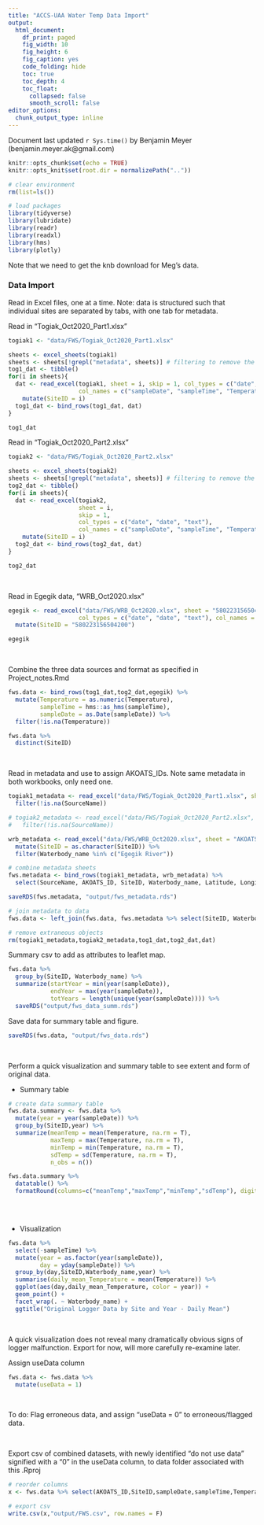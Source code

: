 ```yaml
---
title: "ACCS-UAA Water Temp Data Import"
output:
  html_document: 
    df_print: paged
    fig_width: 10
    fig_height: 6
    fig_caption: yes
    code_folding: hide
    toc: true
    toc_depth: 4
    toc_float:
      collapsed: false
      smooth_scroll: false
editor_options: 
  chunk_output_type: inline
---
```


Document last updated `r Sys.time()` by Benjamin Meyer (benjamin.meyer.ak@gmail.com)

```r
knitr::opts_chunk$set(echo = TRUE)
knitr::opts_knit$set(root.dir = normalizePath(".."))

# clear environment
rm(list=ls())

# load packages
library(tidyverse)
library(lubridate)
library(readr)
library(readxl)
library(hms)
library(plotly)
```

Note that we need to get the knb download for Meg's data. 


### Data Import

Read in Excel files, one at a time.  Note: data is structured such that individual sites are separated by tabs, with one tab for metadata.

Read in "Togiak_Oct2020_Part1.xlsx"
```r

togiak1 <- "data/FWS/Togiak_Oct2020_Part1.xlsx"

sheets <- excel_sheets(togiak1)
sheets <- sheets[!grepl("metadata", sheets)] # filtering to remove the metadata sheet
tog1_dat <- tibble()
for(i in sheets){
  dat <- read_excel(togiak1, sheet = i, skip = 1, col_types = c("date", "date", "text"), 
                    col_names = c("sampleDate", "sampleTime", "Temperature")) %>%
    mutate(SiteID = i)
  tog1_dat <- bind_rows(tog1_dat, dat)
}

tog1_dat
```



Read in "Togiak_Oct2020_Part2.xlsx"
```r
togiak2 <- "data/FWS/Togiak_Oct2020_Part2.xlsx"

sheets <- excel_sheets(togiak2)
sheets <- sheets[!grepl("metadata", sheets)] # filtering to remove the metadata sheet
tog2_dat <- tibble()
for(i in sheets){
  dat <- read_excel(togiak2, 
                    sheet = i, 
                    skip = 1, 
                    col_types = c("date", "date", "text"), 
                    col_names = c("sampleDate", "sampleTime", "Temperature")) %>%
    mutate(SiteID = i)
  tog2_dat <- bind_rows(tog2_dat, dat)
}

tog2_dat
```

<br>

Read in Egegik data, "WRB_Oct2020.xlsx"
```r
egegik <- read_excel("data/FWS/WRB_Oct2020.xlsx", sheet = "580223156504200", skip = 1, 
                    col_types = c("date", "date", "text"), col_names = c("sampleDate", "sampleTime", "Temperature")) %>% 
  mutate(SiteID = "580223156504200")

egegik
```

<br>

Combine the three data sources and format as specified in Project_notes.Rmd
```r
fws.data <- bind_rows(tog1_dat,tog2_dat,egegik) %>%
  mutate(Temperature = as.numeric(Temperature),
         sampleTime = hms::as_hms(sampleTime),
         sampleDate = as.Date(sampleDate)) %>%
  filter(!is.na(Temperature))

fws.data %>% 
  distinct(SiteID)

```


<br>

Read in metadata and use to assign AKOATS_IDs. Note same metadata in both workbooks, only need one.


```r
togiak1_metadata <- read_excel("data/FWS/Togiak_Oct2020_Part1.xlsx", sheet = "AKOATS_metadata") %>% 
  filter(!is.na(SourceName))

# togiak2_metadata <- read_excel("data/FWS/Togiak_Oct2020_Part2.xlsx", sheet = "AKOATS_metadata") %>% 
#   filter(!is.na(SourceName))

wrb_metadata <- read_excel("data/FWS/WRB_Oct2020.xlsx", sheet = "AKOATS_metadata", n_max = 15) %>% 
  mutate(SiteID = as.character(SiteID)) %>% 
  filter(Waterbody_name %in% c("Egegik River"))

# combine metadata sheets
fws.metadata <- bind_rows(togiak1_metadata, wrb_metadata) %>%
  select(SourceName, AKOATS_ID, SiteID, Waterbody_name, Latitude, Longitude)

saveRDS(fws.metadata, "output/fws_metadata.rds")

# join metadata to data
fws.data <- left_join(fws.data, fws.metadata %>% select(SiteID, Waterbody_name), by = "SiteID") 

# remove extraneous objects
rm(togiak1_metadata,togiak2_metadata,tog1_dat,tog2_dat,dat)

```


Summary csv to add as attributes to leaflet map.

```r
fws.data %>% 
  group_by(SiteID, Waterbody_name) %>% 
  summarize(startYear = min(year(sampleDate)),
            endYear = max(year(sampleDate)),
            totYears = length(unique(year(sampleDate)))) %>% 
  saveRDS("output/fws_data_summ.rds")

```

Save data for summary table and figure.

```r
saveRDS(fws.data, "output/fws_data.rds")
```


<br>

Perform a quick visualization and summary table to see extent and form of original data.

* Summary table

```r
# create data summary table
fws.data.summary <- fws.data %>%
  mutate(year = year(sampleDate)) %>%
  group_by(SiteID,year) %>%
  summarize(meanTemp = mean(Temperature, na.rm = T),
            maxTemp = max(Temperature, na.rm = T),
            minTemp = min(Temperature, na.rm = T),
            sdTemp = sd(Temperature, na.rm = T),
            n_obs = n())

fws.data.summary %>%
  datatable() %>%
  formatRound(columns=c("meanTemp","maxTemp","minTemp","sdTemp"), digits=2)
    
```
<br>

* Visualization

```r
fws.data %>%
  select(-sampleTime) %>%
  mutate(year = as.factor(year(sampleDate)),
         day = yday(sampleDate)) %>%
  group_by(day,SiteID,Waterbody_name,year) %>%
  summarise(daily_mean_Temperature = mean(Temperature)) %>%
  ggplot(aes(day,daily_mean_Temperature, color = year)) +
  geom_point() +
  facet_wrap(. ~ Waterbody_name) +
  ggtitle("Original Logger Data by Site and Year - Daily Mean")

```

<br>

A quick visualization does not reveal many dramatically obvious signs of logger malfunction.  Export for now, will more carefully re-examine later.


Assign useData column
```r
fws.data <- fws.data %>%
  mutate(useData = 1)
```

<br>

To do: Flag erroneous data, and assign "useData = 0" to erroneous/flagged data.

<br>


Export csv of combined datasets, with newly identified "do not use data" signified with a "0" in the useData column, to data folder associated with this .Rproj
```r
# reorder columns
x <- fws.data %>% select(AKOATS_ID,SiteID,sampleDate,sampleTime,Temperature,useData)

# export csv
write.csv(x,"output/FWS.csv", row.names = F)

```

